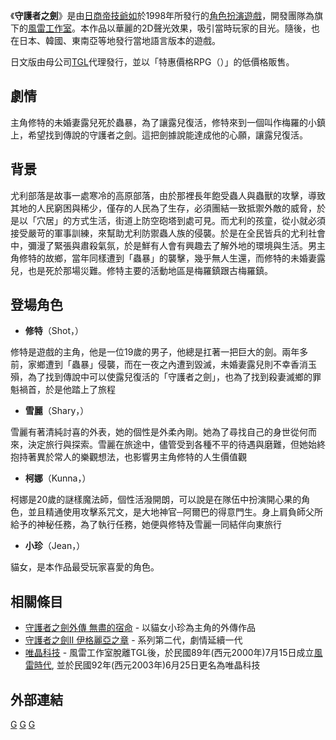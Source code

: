 {{Infobox animanga/Headerofja
|標題= 守護者之劍
|圖像= Guardian's_Sword.jpg
|尺寸= 200px
|說明= 
|日文名稱= ガーディアンズソード
|英文名稱= GUARDIAN'S SWORD: alpha era
}}
{{Infobox animanga/Game
|標題= 守護者之劍
|遊戲類型= [[電子角色扮演遊戲|角色扮演遊戲]]
|使用平臺= [[Microsoft_Windows|Windows]]95/98
|最低配備= 
|推薦配備= 
|遊戲引擎= 
|修正檔= 
|開發團隊= {{flagicon|Taiwan}}[[TGL|日商帝技爺如]] [[唯晶科技|風雷工作室]]
|代理商= {{flagicon|Taiwan}}日商帝技爺如<br />{{flagicon|Japan}}TGL
|製作人= 
|監製= 
|腳本= 
|人物設定= 
|音樂= 
|媒體= [[CD-ROM|CD-ROM]] 2片裝
|遊戲人數= 1人
|發售日= {{flagicon|Taiwan}}1998年<br />{{flagicon|Japan}}1998年7月16日
|啟用時期= 
|售價= {{flagicon|Taiwan}}[[新台幣|新台幣]]780元<br />{{flagicon|Japan}}[[日幣|日幣]]5,800圓（含稅）
|銷售數量= 
|對象年齡= 
|周邊界面= 
|內容圖片= 
|名字變更= 
|結局數= 
|記錄檔數= 
|記錄檔容量= 
|快速記錄= 
|快速讀取= 
|繼續遊戲= 
|畫面尺寸= 
|全螢幕表示模式= 
|音樂形式= 
|角色配音= 
|訊息回顧= 
|CG模式= 
|音樂模式= 
|回憶模式= 
|訊息略過= 
|自動模式= 
|其他= 
}}
{{Infobox animanga/Footerofja}}

《'''守護者之劍'''》是由[[TGL|日商帝技爺如]]於1998年所發行的[[電子角色扮演遊戲|角色扮演遊戲]]，開發團隊為旗下的[[唯晶科技|風雷工作室]]。本作品以華麗的2D聲光效果，吸引當時玩家的目光。隨後，也在日本、韓國、東南亞等地發行當地語言版本的遊戲。

日文版由母公司[[TGL|TGL]]代理發行，並以「特惠價格RPG（{{lang|ja|特別サービス価格RPG}}）」的低價格販售。

==劇情==
主角修特的未婚妻露兒死於蟲暴，為了讓露兒復活，修特來到一個叫作梅羅的小鎮上，希望找到傳說的守護者之劍。這把劍據說能達成他的心願，讓露兒復活。

==背景==
尤利部落是故事一處寒冷的高原部落，由於那裡長年飽受蟲人與蟲獸的攻擊，導致其地的人民窮困與稀少，僅存的人民為了生存，必須團結一致抵禦外敵的威脅，於是以「穴居」的方式生活，街道上防空砲塔到處可見。而尤利的孩童，從小就必須接受嚴苛的軍事訓練，來幫助尤利防禦蟲人族的侵襲。於是在全民皆兵的尤利社會中，彌漫了緊張與肅殺氣氛，於是鮮有人會有興趣去了解外地的環境與生活。男主角修特的故鄉，當年同樣遭到「蟲暴」的襲擊，幾乎無人生還，而修特的未婚妻露兒，也是死於那場災難。修特主要的活動地區是梅羅鎮跟古梅羅鎮。

==登場角色==
*'''修特'''（Shot，{{lang|ja|ガイ}}）
修特是遊戲的主角，他是一位19歲的男子，他總是扛著一把巨大的劍。兩年多前，家鄉遭到「蟲暴」侵襲，而在一夜之內遭到毀滅，未婚妻露兒則不幸香消玉殞，為了找到傳說中可以使露兒復活的「守護者之劍」，也為了找到殺妻滅鄉的罪魁禍首，於是他踏上了旅程

*'''雪麗'''（Shary，{{lang|ja|セシカ}}）
雪麗有著清純討喜的外表，她的個性是外柔內剛。她為了尋找自己的身世從何而來，決定旅行與探索。雪麗在旅途中，儘管受到各種不平的待遇與磨難，但她始終抱持著異於常人的樂觀想法，也影響男主角修特的人生價值觀

*'''柯娜'''（Kunna，{{lang|ja|ロザンナ}}）
柯娜是20歲的謎樣魔法師，個性活潑開朗，可以說是在隊伍中扮演開心果的角色，並且精通使用攻擊系咒文，是大地神官─阿爾巴的得意門生。身上肩負師父所給予的神秘任務，為了執行任務，她便與修特及雪麗一同結伴向東旅行

*'''小珍'''（Jean，{{lang|ja|マナ}}）
貓女，是本作品最受玩家喜愛的角色。

==相關條目==
*[[守護者之劍外傳_無盡的宿命|守護者之劍外傳 無盡的宿命]] - 以貓女小珍為主角的外傳作品
*[[守護者之劍II_伊格麗亞之章|守護者之劍II 伊格麗亞之章]] - 系列第二代，劇情延續一代
*[[唯晶科技|唯晶科技]] - 風雷工作室脫離TGL後，於民國89年(西元2000年)7月15日成立[[風雷時代|風雷時代]], 並於民國92年(西元2003年)6月25日更名為唯晶科技

==外部連結==

[[Category:電子角色扮演遊戲|G]]
[[Category:1998年电子游戏|G]]
[[Category:TGL|G]]